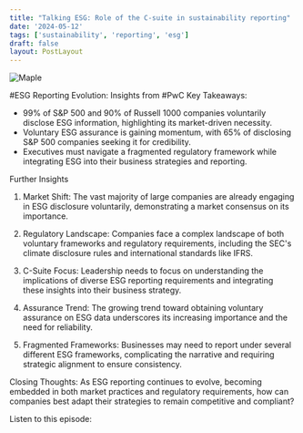 ```yaml
---
title: "Talking ESG: Role of the C-suite in sustainability reporting"
date: '2024-05-12'
tags: ['sustainability', 'reporting', 'esg']
draft: false
layout: PostLayout
---
```


<div className="flex justify-center">
  <div className="my-1 w-full px-2 xl:my-1 xl:w-1/2 xl:px-2">
    <img src="https://willpolesa.pythonanywhere.com/static/podcast_thumbnails/recV5cGWAVJDKx53mpodcast_thumbnail.png" alt="Maple" className="mx-auto h-58 w-auto" />
  </div>
</div>

#ESG Reporting Evolution: Insights from #PwC
Key Takeaways:
- 99% of S&P 500 and 90% of Russell 1000 companies voluntarily disclose ESG information, highlighting its market-driven necessity.
- Voluntary ESG assurance is gaining momentum, with 65% of disclosing S&P 500 companies seeking it for credibility.
- Executives must navigate a fragmented regulatory framework while integrating ESG into their business strategies and reporting.

Further Insights
1. Market Shift:
The vast majority of large companies are already engaging in ESG disclosure voluntarily, demonstrating a market consensus on its importance.

2. Regulatory Landscape:
Companies face a complex landscape of both voluntary frameworks and regulatory requirements, including the SEC's climate disclosure rules and international standards like IFRS.

3. C-Suite Focus:
Leadership needs to focus on understanding the implications of diverse ESG reporting requirements and integrating these insights into their business strategy.

4. Assurance Trend:
The growing trend toward obtaining voluntary assurance on ESG data underscores its increasing importance and the need for reliability.

5. Fragmented Frameworks:
Businesses may need to report under several different ESG frameworks, complicating the narrative and requiring strategic alignment to ensure consistency.

Closing Thoughts:
As ESG reporting continues to evolve, becoming embedded in both market practices and regulatory requirements, how can companies best adapt their strategies to remain competitive and compliant?

Listen to this episode:
